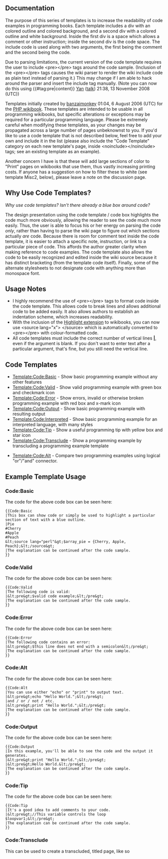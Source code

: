 {{documentation subpage}}
== Documentation ==
The purpose of this series of templates is to increase the readability of code examples in programming books.  Each template includes a div with an colored outline and colored background, and a second div with a colored outline and white background.  Inside the first div is a space which allows a comment or other instruction; inside the second div is the code space.  The include code is used along with two arguments, the first being the comment and the second being the code.

Due to parsing limitations, the current version of the code template requires the user to include &lt;pre&gt;&lt;/pre&gt; tags around the code sample.  (Inclusion of the &lt;pre&gt;&lt;/pre&gt; tags causes the wiki parser to render the wiki include code as plain text instead of parsing it.)  This may change if I am able to hack around the parser and insert the include tag manually. (Note you can now do this using <nowiki>{{#tag:pre|content}}</nowiki> [[User:YanWong|Yan]] ([[User talk:YanWong|talk]]) 21:38, 13 November 2008 (UTC))

Templates initially created by [[User:Banzaimonkey|banzaimonkey]] 01:04, 6 August 2006 (UTC) for the [[PHP Programming|PHP wikibook]].  These templates are intended to be usable in all programming wikibooks, but specific alterations or exceptions may be required for a particular programming language.  Please be extremely careful when modifying these templates, as your changes may be propagated across a large number of pages unbeknownst to you.  If you'd like to use a code template that is not described below, feel free to add your own and include it in the list (please also include the "Code Template" category on each new template's page, inside &lt;noinclude&gt;&lt;/noinclude&gt; tags; see an existing template as an example).

Another concern I have is that these will add large sections of color to "Print" pages on wikibooks that use them, thus vastly increasing printing costs.  If anyone has a suggestion on how to filter these to white (see template Misc2, below), please leave a note on the discussion page.

== Why Use Code Templates? ==

''Why use code templates?  Isn't there already a blue box around code?''

The design presentation using the code template / code box highlights the code much more obviously, allowing the reader to see the code much more easily.  Thus, the user is able to focus his or her energy on parsing the code ''only'', rather than having to parse the wiki page to figure out which sections actually ''are'' code.  Because there is room for comment text inside the code template, it is easier to attach a specific note, instruction, or link to a particular piece of code.  This affords the author greater clarity when making reference to code examples.  The code template also allows the code to be easily recognized and edited inside the wiki source because it has distinct bracketing (from the template code itself).  Finally, some of the alternate stylesheets to not designate code with anything more than monospace font.

== Usage Notes ==

*I highly recommend the use of &lt;pre&gt;&lt;/pre&gt; tags to format code inside the code template.  This allows code to break lines and allows additional code to be added easily.  It also allows authors to establish an indentation scheme, which increases readability.
*With the inclusion of the [[mw:Extension:Highlight|Highlight extension]] to wikibooks, you can now use &lt;source lang="x"&gt; &lt;/source&gt; which is automatically converted to &lt;pre&gt;&lt;/pre&gt; with colour-formatted code.
*All code templates must include the correct number of vertical lines '''|''', even if the argument is blank.  If you don't want to enter text after a particular argument, that's fine, but you still need the vertical line.

== Code Templates ==

*[[Template:Code:Basic]]  - Show basic programming example without any other features
*[[Template:Code:Valid]]  - Show valid programming example with green box and checkmark icon
*[[Template:Code:Error]]  - Show errors, invalid or otherwise broken programming example with red box and x-mark icon
*[[Template:Code:Output]] - Show basic programming example with resulting output
*[[Template:Code:Interpreted]] - Show basic programming example for an interpreted language, with many styles
*[[Template:Code:Tip]]    - Show a useful programming tip with yellow box and star icon
*[[Template:Code:Transclude]] - Show a programming example by transcluding a programming example template

*[[Template:Code:Alt]] - Compare two programming examples using logical "or"/"and" connector.

== Example Template Usage ==

=== Code:Basic ===

{{Code:Basic
|This box can show code or simply be used to highlight a particular section of text with a blue outline.
|Pie
#Cherry
#Apple
#Peach
<source lang="perl">$array_pie = {Cherry, Apple, Peach};</source>
|The explanation can be continued after the code sample.
}}

The code for the above code box can be seen here:

<pre>{{Code:Basic
|This box can show code or simply be used to highlight a particular section of text with a blue outline.
|Pie
#Cherry
#Apple
#Peach
&lt;source lang="perl"&gt;$array_pie = {Cherry, Apple, Peach};&lt;/source&gt;
|The explanation can be continued after the code sample.
}}</pre>

=== Code:Valid ===

{{Code:Valid
|The following code is valid:
|<pre>$valid; #code example</pre>
|The explanation can be continued after the code sample.
}}

The code for the above code box can be seen here:

<pre>{{Code:Valid
|The following code is valid:
|&lt;pre&gt;$valid code example;&lt;/pre&gt;
|The explanation can be continued after the code sample.
}}</pre>

=== Code:Error ===

{{Code:Error
|The following code contains an error:
|<pre>$this line does not end with a semicolon</pre>
|The explanation can be continued after the code sample.
}}

The code for the above code box can be seen here:

<pre>{{Code:Error
|The following code contains an error:
|&lt;pre&gt;$this line does not end with a semicolon&lt;/pre&gt;
|The explanation can be continued after the code sample.
}}</pre>

=== Code:Alt ===

{{Code:Alt
|You can use either "echo" or "print" to output text.
|<pre>echo "Hello World.";</pre>
|and / or / not / etc.
|<pre>print "Hello World.";</pre>
|The explanation can be continued after the code sample.
}}

The code for the above code box can be seen here:

<pre>{{Code:Alt
|You can use either "echo" or "print" to output text.
|&lt;pre&gt;echo "Hello World.";&lt;/pre&gt;
|and / or / not / etc.
|&lt;pre&gt;print "Hello World.";&lt;/pre&gt;
|The explanation can be continued after the code sample.
}}</pre>

=== Code:Output ===

{{Code:Output
|In this example, you'll be able to see the code and the output it generates.
|<pre>print "Hello World.";</pre>
|<pre>Hello World.</pre>
|The explanation can be continued after the code sample.
}}

The code for the above code box can be seen here:

<pre>{{Code:Output
|In this example, you'll be able to see the code and the output it generates.
|&lt;pre&gt;print "Hello World.";&lt;/pre&gt;
|&lt;pre&gt;Hello World.&lt;/pre&gt;
|The explanation can be continued after the code sample.
}}</pre>

{{Code:Interpreted/doc}}

=== Code:Tip ===

{{Code:Tip
|It's a good idea to add comments to your code.
|<pre>//This variable controls the loop
$loopvar1;</pre>
|The explanation can be continued after the code sample.
}}

The code for the above code box can be seen here:

<pre>{{Code:Tip
|It's a good idea to add comments to your code.
|&lt;pre&gt;//This variable controls the loop
$loopvar1;&lt;/pre&gt;
|The explanation can be continued after the code sample.
}}</pre>

=== Code:Transclude ===

This can be used to create a transcluded, titled page, like so
{{Code:Transclude
|Template_talk:Code:Transclude
}}
<includeonly>
[[Category:Code templates|{{PAGENAME}}]]
</includeonly>
